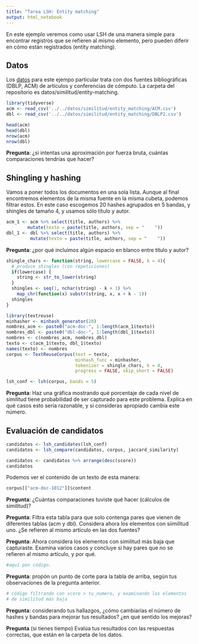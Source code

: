 ```yaml
---
title: "Tarea LSH: Entity matching"
output: html_notebook
---
```




En este ejemplo veremos como usar LSH de una manera simple
para encontrar registros
que se refieren al mismo elemento, pero pueden diferir en cómo están
registrados (entity matching).

## Datos

Los [datos](https://dbs.uni-leipzig.de/de/research/projects/object_matching/fever/benchmark_datasets_for_entity_resolution) para este ejempo particular trata con dos fuentes bibliográficas (DBLP, ACM)
de artículos y conferencias de cómputo. La carpeta del repositorio
es datos/similitud/entity-matching.


```r
library(tidyverse)
acm <- read_csv('../../datos/similitud/entity_matching/ACM.csv')
dbl <- read_csv('../../datos/similitud/entity_matching/DBLP2.csv')
```

```r
head(acm)
head(dbl)
nrow(acm)
nrow(dbl)
```

**Pregunta**: ¿si intentas una aproximación por fuerza bruta, cuántas comparaciones
tendrías que hacer?

## Shingling y hashing

Vamos a poner todos los documentos en una sola lista. Aunque al final
encontremos elementos de la misma fuente en la misma cubeta, podemos
filtrar estos. En este caso escogemos 20 hashes agrupados en 5 bandas, y 
shingles de tamaño 4, y usamos sólo título y autor.

```r
acm_1 <- acm %>% select(title, authors) %>% 
        mutate(texto = paste(title, authors, sep = "    "))
dbl_1 <- dbl %>% select(title, authors) %>% 
         mutate(texto = paste(title, authors, sep = "    "))
```

**Pregunta**: ¿por qué incluimos algún espacio en blanco entre título y autor?


```r
shingle_chars <- function(string, lowercase = FALSE, k = 4){
  # produce shingles (con repeticiones)
  if(lowercase) {
    string <- str_to_lower(string)
  }
  shingles <- seq(1, nchar(string) - k + 1) %>%
    map_chr(function(x) substr(string, x, x + k - 1))
  shingles
}
```


```r
library(textreuse)
minhasher <- minhash_generator(20)
nombres_acm <- paste0("acm-doc-", 1:length(acm_1$texto))
nombres_dbl <- paste0("dbl-doc-", 1:length(dbl_1$texto))
nombres <- c(nombres_acm, nombres_dbl)
texto <- c(acm_1$texto, dbl_1$texto)
names(texto) <- nombres
corpus <- TextReuseCorpus(text = texto,
                          minhash_func = minhasher,
                          tokenizer = shingle_chars, k = 4,
                          progress = FALSE, skip_short = FALSE)

```



```r
lsh_conf <- lsh(corpus, bands = 5) 
```


**Pregunta**: Haz una gráfica mostrando qué porcentaje de cada nivel
de similitud tiene probabilidad de ser capturado para este problema.
Explica en qué casos esto sería razonable, y si consideras apropiado
cambia este número.

## Evaluación de candidatos

```r
candidatos <- lsh_candidates(lsh_conf)
candidatos <- lsh_compare(candidatos, corpus, jaccard_similarity)
```

```r
candidatos <- candidatos %>% arrange(desc(score))
candidatos
```

Podemos ver el contenido de un texto de esta manera:

```r
corpus[["acm-doc-1012"]]$content
```


**Pregunta**: ¿Cuántas comparaciones tuviste qué hacer (cálculos de similitud)?

**Pregunta**:  Filtra esta tabla para que
solo contenga pares que vienen de diferentes tablas (acm y dbl).
Considera ahora los elementos con siimilitud uno. ¿Se refieren al
mismo artículo en las dos fuentes? 

**Pregunta**: Ahora considera los elementos 
con similitud más baja que capturaste. Examina varios casos y concluye
si hay pares que no se refieren al mismo artículo, y por qué.

```r
#aquí pon código.
```

**Pregunta**: propón un punto de corte para la tabla de arriba, según tus
observaciones de la pregunta anterior.

```r
# código filtrando con score > tu_numero, y examinando los elementos
# de similitud más baja
```

**Pregunta**: considerando tus hallazgos, ¿cómo cambiarías el número
de hashes y bandas para mejorar tus resultados? ¿en qué sentido los mejoras?


**Pregunta** (si tienes tiempo) Evalúa tus resultados con las respuestas
correctas, que están en la carpeta de los datos.